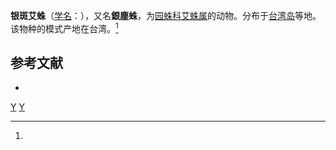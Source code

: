 {{Speciesbox 
| taxon = Cyclosa argentata
| image = Cyclosa argentata.jpg
| authority = Tanikawa et Ono, 1993<ref name='id13600'>{{cite web| url =http://www.bioinfo.cn/db05/BjdwSpecies.php?action=view&id=13600| title =银斑艾蛛| work =《中国动物物种编目数据库》| publisher =中国科学院微生物研究所| author =中国科学院动物研究所| accessdate =2009-04-28| deadurl =yes| archiveurl =https://web.archive.org/web/20160305072437/http://www.bioinfo.cn/db05/BjdwSpecies.php?action=view&id=13600| archivedate =2016-03-05}}</ref>
}}

'''银斑艾蛛'''（[[学名|学名]]：{{lang|la|''Cyclosa argentata''}}），又名'''銀塵蛛'''，为[[园蛛科|园蛛科]][[艾蛛属|艾蛛属]]的动物。分布于[[台湾岛|台湾岛]]等地。该物种的模式产地在台湾。<ref name='id13600'/>

== 参考文献 ==
{{reflist}}
* {{TaiBNET| zh=銀塵蛛 | id=312462 | binomial=Cyclosa argentata | authority=Tanikawa & Ono, 1993 | var= | accessdate=2013-01-24}}
{{Taxonbar}}
[[Category:_1993年描述的动物|Y]]
[[Category:艾蛛属|Y]]